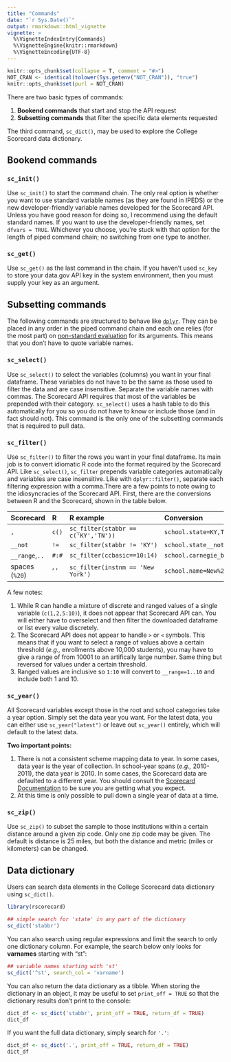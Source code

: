 ```yaml
---
title: "Commands"
date: "`r Sys.Date()`"
output: rmarkdown::html_vignette
vignette: >
  %\VignetteIndexEntry{Commands}
  %\VignetteEngine{knitr::rmarkdown}
  %\VignetteEncoding{UTF-8}
---
```


```r
knitr::opts_chunk$set(collapse = T, comment = "#>")
NOT_CRAN <- identical(tolower(Sys.getenv("NOT_CRAN")), "true")
knitr::opts_chunk$set(purl = NOT_CRAN)
```

There are two basic types of commands:

1. **Bookend commands** that start and stop the API request
2. **Subsetting commands** that filter the specific data elements
   requested
   
The third command, `sc_dict()`, may be used to explore the College
Scorecard data dictionary.

## Bookend commands

### `sc_init()`

Use `sc_init()` to start the command chain. The only real option is
whether you want to use standard variable names (as they are found in
IPEDS) or the new developer-friendly variable names developed for the
Scorecard API. Unless you have good reason for doing so, I recommend
using the default standard names. If you want to use the
developer-friendly names, set `dfvars = TRUE`. Whichever you choose,
you're stuck with that option for the length of piped command chain;
no switching from one type to another.

### `sc_get()`

Use `sc_get()` as the last command in the chain. If you haven't used
`sc_key` to store your data.gov API key in the system environment,
then you must supply your key as an argument.

## Subsetting commands

The following commands are structured to behave like
[`dplyr`](https://CRAN.R-project.org/package=dplyr). They can be
placed in any order in the piped command chain and each one relies
(for the most part) on [non-standard
evaluation](https://cran.r-project.org/package=dplyr/vignettes/programming.html)
for its arguments. This means that you don't have to quote variable
names.

### `sc_select()`

Use `sc_select()` to select the variables (columns) you want in your
final dataframe. These variables do not have to be the same as those
used to filter the data and are case insensitive. Separate the
variable names with commas. The Scorecard API requires that most of
the variables be prepended with their category. `sc_select()` uses a
hash table to do this automatically for you so you do not have to know
or include those (and in fact should not). This command is the only
one of the subsetting commands that is required to pull data.

### `sc_filter()`

Use `sc_filter()` to filter the rows you want in your final
dataframe. Its main job is to convert idiomatic R code into the format
required by the Scorecard API. Like `sc_select()`, `sc_filter`
prepends variable categories automatically and variables are case
insensitive. Like with `dplyr::filter()`, separate each filtering
expression with a comma.There are a few points to note owing to the
idiosyncracies of the Scorecard API. First, there are the conversions
between R and the Scorecard, shown in the table below.

|Scorecard|R|R example|Conversion|
|:--------|:-----------|:------|:----|
|`,`|`c()`|`sc_filter(stabbr == c('KY','TN'))`|`school.state=KY,TN`|
|`__not`|`!=`|`sc_filter(stabbr != 'KY')`|`school.state__not=KY`|
|`__range`,`..`|`#:#`|`sc_filter(ccbasic==10:14)`|`school.carnegie_basic__range=1..14`|
|spaces (`%20`)|' '|`sc_filter(instnm == 'New York')`|`school.name=New%20York`|

A few notes:

1. While R can handle a mixture of discrete and ranged values of a
   single variable (`c(1,2,5:10)`), it does not appear that Scorecard
   API can. You will either have to overselect and then filter the
   downloaded dataframe or list every value discretely.
2. The Scorecard API does not appear to handle `>` or `<`
   symbols. This means that if you want to select a range of values
   above a certain threshold (_e.g.,_ enrollments above 10,000
   students), you may have to give a range of from 10001 to an
   artifically large number. Same thing but reversed for values under
   a certain threshold.
3. Ranged values are inclusive so `1:10` will convert to
   `__range=1..10` and include both 1 and 10.

### `sc_year()`

All Scorecard variables except those in the root and school categories
take a year option. Simply set the data year you want. For the latest
data, you can either use `sc_year("latest")` or leave out `sc_year()`
entirely, which will default to the latest data.

**Two important points:**  

1. There is not a consistent scheme mapping data to year. In some
   cases, data year is the year of collection. In school-year spans
   (_e.g.,_ 2010-2011), the data year is 2010. In some cases, the
   Scorecard data are defaulted to a different year. You should
   consult the [Scorecard
   Documentation](https://collegescorecard.ed.gov/assets/FullDataDocumentation.pdf)
   to be sure you are getting what you expect.
2. At this time is only possible to pull down a single year of data at
   a time.

### `sc_zip()`

Use `sc_zip()` to subset the sample to those institutions within a
certain distance around a given zip code. Only one zip code may be
given. The default is distance is 25 miles, but both the distance and
metric (miles or kilometers) can be changed.

## Data dictionary

Users can search data elements in the College Scorecard data
dictionary using `sc_dict()`.

```r
library(rscorecard)
```

```r
## simple search for 'state' in any part of the dictionary
sc_dict('stabbr')
```

You can also search using regular expressions and limit the search to
only one dictionary column. For example, the search below only looks
for **varnames** starting with "st": 

```r
## variable names starting with 'st'
sc_dict('^st', search_col = 'varname')
```

You can also return the data dictionary as a tibble. When storing the
dictionary in an object, it may be useful to set `print_off = TRUE` so
that the dictionary results don't print to the console:

```r
dict_df <- sc_dict('stabbr', print_off = TRUE, return_df = TRUE)
dict_df
```

If you want the full data dictionary, simply search for `'.'`:

```r
dict_df <- sc_dict('.', print_off = TRUE, return_df = TRUE)
dict_df
```


